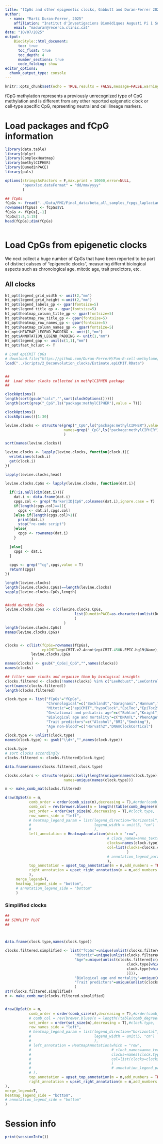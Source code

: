 ```yaml
---
title: "fCpGs and other epigenetic clocks, Gabbutt and Duran-Ferrer 2025"
author:
  - name: "Martí Duran-Ferrer, 2025"
    affiliation: "Institut d'Investigacions Biomèdiques Augusti Pi i Sunyer (IDIBAPS), Barcelona, Spain."
    email: "maduran@recerca.clinic.cat"
date: "10/07/2025"
output: 
    BiocStyle::html_document:
      toc: true
      toc_float: true
      toc_depth: 4
      number_sections: true
      code_folding: show
editor_options: 
  chunk_output_type: console
---
```


```r
knitr::opts_chunk$set(echo = TRUE,results = FALSE,message=FALSE,warning=FALSE)
```

fCpG methylation represents a previously unrecognized type of CpG methylation and is different from any other reported epigenetic clock or cell-type specific CpG, repreenting neutral and cell lineage markers.

# Load packages and fCpG information

```r


library(data.table)
library(dplyr)
library(ComplexHeatmap)
library(methylCIPHER)
library(DunedinPACE)
library(pals)

options(stringsAsFactors = F,max.print = 10000,error=NULL,
        "openxlsx.dateFormat" = "dd/mm/yyyy"
        )

## fCpGs
fCpGs <- fread("../Data/FMC/Final_data/beta_all_samples_fcpgs_laplacian.csv",data.table = F)
rownames(fCpGs) <- fCpGs$V1
fCpGs <- fCpGs[,-1]
fCpGs[1:5,1:15]
head(fCpGs);dim(fCpGs)



```

# Load CpGs from epigenetic clocks

We next collect a huge number of CpGs that have been reported to be part of distinct calsses of "epigenetic clocks", measuring differnt biological aspects such as chronological age, mitotic age, trait predictors, etc.

## All clocks

```r


ht_opt$legend_grid_width <- unit(2,"mm")
ht_opt$legend_grid_height <-unit(2,"mm")
ht_opt$legend_labels_gp <- gpar(fontsize=5)
ht_opt$legend_title_gp <- gpar(fontsize=5)
ht_opt$heatmap_column_title_gp <- gpar(fontsize=5)
ht_opt$heatmap_row_title_gp <- gpar(fontsize=5)
ht_opt$heatmap_row_names_gp <- gpar(fontsize=5)
ht_opt$heatmap_column_names_gp <- gpar(fontsize=5)
ht_opt$HEATMAP_LEGEND_PADDING <- unit(1,"mm")
ht_opt$ANNOTATION_LEGEND_PADDING <- unit(1,"mm")
ht_opt$legend_gap <- unit(c(1,1),"mm")
ht_opt$fast_hclust <- T

# Load epiCMIT CpGs
# download.file("https://github.com/Duran-FerrerM/Pan-B-cell-methylome/raw/master/data/Estimate.epiCMIT.RData", destfile = "Estimate.epiCMIT.RData", method="libcurl")
load("../Scripts/2_Deconvolution_clocks/Estimate.epiCMIT.RData")


##
##  Load other clocks collected in methylCIPHER package
## 

clockOptions()
length(sort(gsub("calc","",sort(clockOptions()))))
length(sort(grep("_CpG",ls("package:methylCIPHER"),value = T)))

clockOptions()
clockOptions()[1:30]

levine.clocks <- structure(grep("_CpG",ls("package:methylCIPHER"),value = T),
                           names=grep("_CpG",ls("package:methylCIPHER"),value = T)
                           )

sort(names(levine.clocks))

levine.clocks <- lapply(levine.clocks, function(clock.i){
  writeLines(clock.i)
  get(clock.i)
})

lapply(levine.clocks,head)

levine.clocks.CpGs <- lapply(levine.clocks, function(dat.i){
  
  if(!is.null(dim(dat.i))){
    dat.i <- data.frame(dat.i)
    cpgs.col <- grep("Marker|ID|CpG",colnames(dat.i),ignore.case = T)
    if(length(cpgs.col)==1){
      cpgs <- dat.i[,cpgs.col]
    }else if(length(cpgs.col)>1){
      print(dat.i)
      stop("re-code script")
    }else{
      cpgs <- rownames(dat.i)
    }
    
  }else{
    cpgs <- dat.i
  }
  
  cpgs <- grep("^cg",cpgs,value = T)
  return(cpgs)
})

length(levine.clocks)
length(levine.clocks.CpGs)==length(levine.clocks)
sapply(levine.clocks.CpGs,length)


##add dunedin CpGs
levine.clocks.CpGs <- c(c(levine.clocks.CpGs,
                                list(DunedinPACE=as.character(unlist(DunedinPACE::getRequiredProbes())))
                                )
                           )
length(levine.clocks.CpGs)
names(levine.clocks.CpGs)


clocks <- c(list(fCpGs=rownames(fCpGs),
                 epiCMIT=epiCMIT.v2.Annot$epiCMIT.450K.EPIC.hg19$Name),
            levine.clocks.CpGs
            )
names(clocks) <- gsub("_CpGs|_CpG","",names(clocks))
names(clocks)

## filter some clocks and organize them by biological insights
clocks.filtered <- clocks[!names(clocks) %in% c("LeeRobust","LeeControl","HRSInCHPhenoAge","calcHRSInChPhenoAge")]
sort(names(clocks.filtered))
length(clocks.filtered)

clock.type <- list("fCpGs"="fCpGs",
                   "Chronological"=c("Bocklandt","Garagnani","Hannum","Horvath1","Lin","VidalBralo","Weidner","Zhang2019"),
                   "Mitotic"=c("epiCMIT","hypoClock","EpiToc","EpiToc2","MiAge"),
                   "Gestational and pediatric age"=c("Bohlin","Knight","LeeRefinedRobust","Mayne","PEDBE"),
                   "Biological age and mortality"=c("DNAmTL","PhenoAge","DunedinPACE","Zhang_10"),
                   "Trait predictors"=c("Alcohol","BMI","Smoking"),
                   "Age non-blood"=c("Horvath2","DNAmClockCortical")
                   )
clock.type <- unlist(clock.type)
names(clock.type) <- gsub("\\d+","",names(clock.type))

clock.type
# sort clocks accordingly
clocks.filtered <- clocks.filtered[clock.type]

data.frame(names(clocks.filtered),clock.type)

clocks.colors <- structure(pals::kelly(length(unique(names(clock.type)))),
                           names=unique(names(clock.type)))

m <- make_comb_mat(clocks.filtered)

draw(UpSet(m = m,
           comb_order = order(comb_size(m),decreasing = T),#order(comb_degree(m),decreasing = F),
           comb_col = rev(brewer.blues(n = length((table(comb_degree(m))))))[comb_degree(m)],
           set_order = order(set_size(m),decreasing = T),#clock.type,
           row_names_side = "left",
           # heatmap_legend_param = list(legend_direction="horizontal",
           #                             legend_width = unit(5, "cm")
           #                             ),
           left_annotation = HeatmapAnnotation(which = "row",
                                               # clock_names=anno_text(names(clocks.filtered)),
                                               clocks=names(clock.type),
                                               col=list(clocks=clocks.colors
                                                        )
                                               # annotation_legend_param = list(legend_direction="horizontal")
                                               ),
           top_annotation = upset_top_annotation(m = m,add_numbers = TRUE,annotation_name_rot = 90,numbers_rot=90),
           right_annotation = upset_right_annotation(m = m,add_numbers = TRUE),
           ),
     merge_legend=T,
     heatmap_legend_side = "bottom",
     # annotation_legend_side = "bottom"
     )


```

### Simplified clocks

```r

##
## SIMPLIFY PLOT
##



data.frame(clock.type,names(clock.type))

clocks.filtered.simplified <- list("fCpGs"=unique(unlist(clocks.filtered[clock.type[which(names(clock.type)=="fCpGs")]])),
                                "Mitotic"=unique(unlist(clocks.filtered[clock.type[which(names(clock.type)=="Mitotic")]])),
                                "Age"=unique(unlist(clocks.filtered[c(clock.type[which(names(clock.type)=="Chronological")],
                                                        clock.type[which(names(clock.type)=="Age non-blood")],
                                                        clock.type[which(names(clock.type)=="Gestational and pediatric age")]
                                                        )])),
                                "Biological age and mortality"=unique(unlist(clocks.filtered[clock.type[which(names(clock.type)=="Biological age and mortality")]])),
                                "Trait predictors"=unique(unlist(clocks.filtered[clock.type[which(names(clock.type)=="Trait predictors")]]))
                                )
str(clocks.filtered.simplified)
m <- make_comb_mat(clocks.filtered.simplified)


draw(UpSet(m = m,
           comb_order = order(comb_size(m),decreasing = T),#order(comb_degree(m),decreasing = F),
           # comb_col = rev(brewer.blues(n = length((table(comb_degree(m))))))[comb_degree(m)],
           set_order = order(set_size(m),decreasing = T),#clock.type,
           row_names_side = "left",
           # heatmap_legend_param = list(legend_direction="horizontal",
           #                             legend_width = unit(5, "cm")
           #                             ),
           # left_annotation = HeatmapAnnotation(which = "row",
           #                                     # clock_names=anno_text(names(clocks.filtered)),
           #                                     clocks=names(clock.type),
           #                                     col=list(clocks=clocks.colors
           #                                     )
           #                                     # annotation_legend_param = list(legend_direction="horizontal")
           # ),
           top_annotation = upset_top_annotation(m = m,add_numbers = TRUE,annotation_name_rot = 90,numbers_rot=90),
           right_annotation = upset_right_annotation(m = m,add_numbers = TRUE),
),
merge_legend=T,
heatmap_legend_side = "bottom",
# annotation_legend_side = "bottom"
)


```



# Session info
```r
print(sessionInfo())

```
